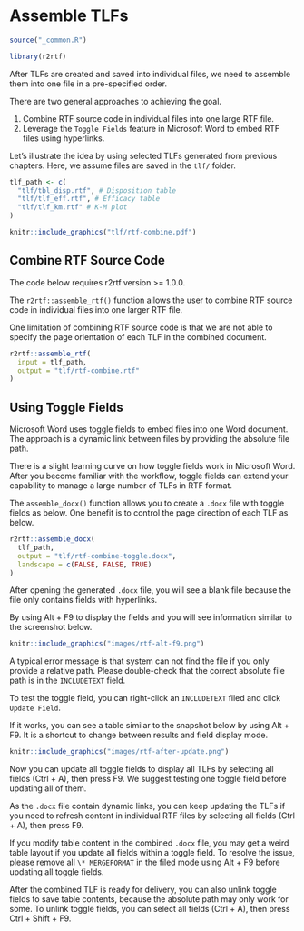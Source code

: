 # Assemble TLFs {#assemble}

```r
source("_common.R")
```

```r
library(r2rtf)
```

After TLFs are created and saved into individual files,
we need to assemble them into one file in a pre-specified order.

There are two general approaches to achieving the goal.

1. Combine RTF source code in individual files into one large RTF file.
1. Leverage the `Toggle Fields` feature in Microsoft Word to embed RTF files using
hyperlinks.

Let's illustrate the idea by using selected TLFs generated from previous chapters.
Here, we assume files are saved in the `tlf/` folder.

```r
tlf_path <- c(
  "tlf/tbl_disp.rtf", # Disposition table
  "tlf/tlf_eff.rtf", # Efficacy table
  "tlf/tlf_km.rtf" # K-M plot
)
```

```r
knitr::include_graphics("tlf/rtf-combine.pdf")
```

## Combine RTF Source Code

::: {.callout-note}
The code below requires r2rtf version >= 1.0.0.
:::

The `r2rtf::assemble_rtf()` function allows the user to combine RTF
source code in individual files into one larger RTF file.

::: {.callout-caution}
One limitation of combining RTF source code is that
we are not able to specify the page orientation of each TLF
in the combined document.
:::

```r
r2rtf::assemble_rtf(
  input = tlf_path,
  output = "tlf/rtf-combine.rtf"
)
```

## Using Toggle Fields

Microsoft Word uses toggle fields to embed files into one Word document.
The approach is a dynamic link between files by providing the absolute file path.

::: {.callout-tip}
There is a slight learning curve on how toggle fields work
in Microsoft Word.
After you become familiar with the workflow,
toggle fields can extend your capability to manage a large number of TLFs
in RTF format.
:::

The `assemble_docx()` function
allows you to create a `.docx` file with toggle fields as below.
One benefit is to control the page direction of each TLF as below.

```r
r2rtf::assemble_docx(
  tlf_path,
  output = "tlf/rtf-combine-toggle.docx",
  landscape = c(FALSE, FALSE, TRUE)
)
```

After opening the generated `.docx` file,
you will see a blank file because the file only contains fields
with hyperlinks.

By using Alt + F9 to display the fields and you will
see information similar to the screenshot below.

```r
knitr::include_graphics("images/rtf-alt-f9.png")
```

::: {.callout-tip}
A typical error message is that system can not find the file
if you only provide a relative path.
Please double-check that the correct absolute file path is in the `INCLUDETEXT` field.
:::

To test the toggle field, you can right-click an `INCLUDETEXT` filed and
click `Update Field`.

If it works, you can see a table similar to the snapshot below
by using Alt + F9.
It is a shortcut to change between results and field display mode.

```r
knitr::include_graphics("images/rtf-after-update.png")
```

Now you can update all toggle fields to display all TLFs by
selecting all fields (Ctrl + A), then press F9.
We suggest testing one toggle field before updating all of them.

As the `.docx` file contain dynamic links,
you can keep updating the TLFs if you need to refresh content in
individual RTF files by selecting all fields (Ctrl + A), then press F9.

::: {.callout-tip}
If you modify table content in the combined `.docx` file,
you may get a weird table layout if you update all fields within a toggle field.
To resolve the issue, please remove all `\* MERGEFORMAT` in the filed mode using Alt + F9 before updating all toggle fields.
:::

After the combined TLF is ready for delivery,
you can also unlink toggle fields to save table contents,
because the absolute path may only work for some.
To unlink toggle fields, you can select all fields (Ctrl + A),
then press Ctrl + Shift + F9.
